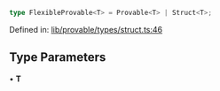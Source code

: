 ```ts
type FlexibleProvable<T> = Provable<T> | Struct<T>;
```

Defined in: [lib/provable/types/struct.ts:46](https://github.com/o1-labs/o1js/blob/df1ff77af12d7cbbed4a6167f02815fad4f0dceb/src/lib/provable/types/struct.ts#L46)

## Type Parameters

• **T**
